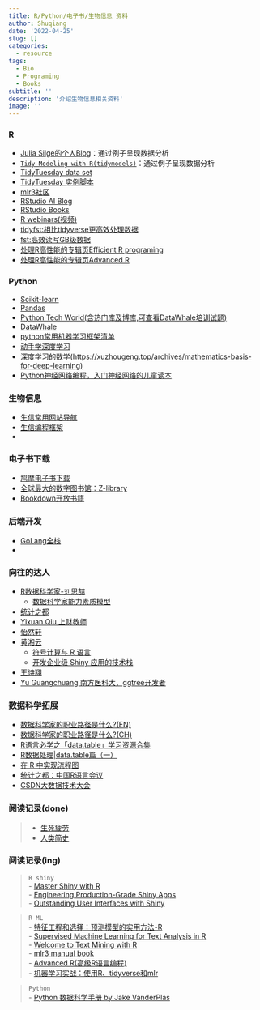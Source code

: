```yaml
---
title: R/Python/电子书/生物信息 资料
author: Shuqiang
date: '2022-04-25'
slug: []
categories:
  - resource
tags:
  - Bio
  - Programing
  - Books
subtitle: ''
description: '介绍生物信息相关资料'
image: ''
---
```


### R

- [Julia Silge的个人Blog](https://juliasilge.com/blog/)：通过例子呈现数据分析  
- [`Tidy Modeling with R(tidymodels)`](https://www.tmwr.org/)：通过例子呈现数据分析  
- [TidyTuesday data set](https://github.com/rfordatascience/tidytuesday)  
- [TidyTuesday 实例脚本](https://hardin47.github.io/TidyTuesday/2022-03-22/babynames.html)  
- [mlr3社区](https://mlr3.mlr-org.com/)  
- [RStudio AI Blog](https://blogs.rstudio.com/ai/)  
- [RStudio Books](https://www.rstudio.com/resources/books/)  
- [R webinars(视频)](https://www.rstudio.com/resources/webinars/)  
- [tidyfst:相比tidyverse更高效处理数据](https://hope-data-science.github.io/tidyfst/)  
- [fst:高效读写GB级数据](https://github.com/fstpackage/fst)  
- [处理R高性能的专辑页Efficient R programing](https://csgillespie.github.io/efficientR/)  
- [处理R高性能的专辑页Advanced R](https://adv-r.hadley.nz/)  

### Python
- [Scikit-learn](https://scikit-learn.org/stable/index.html)
- [Pandas](https://pandas.pydata.org/pandas-docs/stable/getting_started/index.html#getting-started)  
- [Python Tech World(含热门库及博库,可查看DataWhale培训试题)](https://pythontechworld.com/)  
- [DataWhale](https://github.com/datawhalechina/joyful-pandas)  
- [python常用机器学习框架清单](https://blog.csdn.net/liuxiao723846/article/details/89070125)  
- [动手学深度学习](https://zh-v2.d2l.ai/index.html)  
- [深度学习的数学(https://xuzhougeng.top/archives/mathematics-basis-for-deep-learning)](https://book.douban.com/subject/33414479/)  
- [Python神经网络编程，入门神经网络的儿童读本](https://xuzhougeng.top/archives/a-good-book-for-who-want-to-learn-deep-learning)  


### 生物信息

- [生信常用网站导航](https://gwaslab.com/navigation/)  
- [生信编程框架](https://gwaslab.com/programming/)  
- []()  


### 电子书下载

- [鸠摩电子书下载](https://www.jiumodiary.com/)  
- [全球最大的数字图书馆：Z-library](https://pangniao.net/z-library-zui-xin-di-zhi.html)  
- [Bookdown开放书籍](https://bookdown.org)  

### 后端开发

- [GoLang全栈](https://hao.golangstack.com/)  
- []()


### 向往的达人

- [R数据科学家-刘思喆](https://bjt.name/2015/12/12/spark-or-r.html)  
  - [数据科学家能力素质模型](https://bjt.name/2021/09/28/statistician.html)  
- [统计之都](https://cosx.org/)  
- [Yixuan Qiu 上财教师](https://statr.me/categories/)  
- [怡然轩](https://yixuan.blog/cn/)  
- [黄湘云](https://xiangyun.rbind.io/)  
  - [符号计算与 R 语言](https://xiangyun.rbind.io/2016/07/r-symbol-calculate/)  
  - [开发企业级 Shiny 应用的技术栈](https://xiangyun.rbind.io/2021/08/shiny-in-production/)  
- [王诗翔](https://www.jianshu.com/u/b6608e27dc74)  
- [Yu Guangchuang 南方医科大，ggtree开发者](https://guangchuangyu.github.io/cn/2017/09/ggplot2-set-font/)


### 数据科学拓展

- [数据科学家的职业路径是什么?(EN)](https://www.business-science.io/careers/2022/03/15/the-data-science-career-path.html)  
- [数据科学家的职业路径是什么?(CH)](https://zhuanlan.zhihu.com/p/502353533)  
- [R语言必学之「data.table」学习资源合集](https://zhuanlan.zhihu.com/p/346366577)  
- [R数据处理|data.table篇（一）](https://zhuanlan.zhihu.com/p/26388833)  
- [在 R 中实现流程图](https://bjt.name/2009/02/21/r-flow-chart.html)  
- [统计之都：中国R语言会议](https://space.bilibili.com/22035559?spm_id_from=333.337.search-card.all.click)  
- [CSDN大数据技术大会](https://space.bilibili.com/217475729?spm_id_from=333.337.0.0)  


### 阅读记录(done)

> 
- [生死疲劳]()  
- [人类简史]()  

### 阅读记录(ing)

> `R shiny`  
- [Master Shiny with R](https://mastering-shiny.org/)  
- [Engineering Production-Grade Shiny Apps](https://engineering-shiny.org/)  
- [Outstanding User Interfaces with Shiny](https://unleash-shiny.rinterface.com/)  

> `R ML`  
- [特征工程和选择：预测模型的实用方法-R](https://bookdown.org/max/FES/important-concepts.html#model-bias-and-variance)  
- [Supervised Machine Learning for Text Analysis in R](https://smltar.com/)  
- [Welcome to Text Mining with R](https://www.tidytextmining.com/)  
- [mlr3 manual book](https://mlr3book.mlr-org.com/mlr3book.pdf)  
- [Advanced R(高级R语言编程)](https://adv-r.hadley.nz/S3.html)  
- [机器学习实战：使用R、tidyverse和mlr](https://book.douban.com/subject/35488867/?_dtcc=1)  

> `Python`  
- [Python 数据科学手册 by Jake VanderPlas]()  
